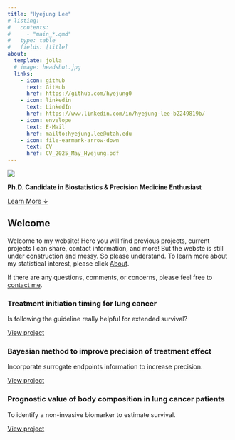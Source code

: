 ---
title: "Hyejung Lee"
# listing:
#   contents:
#     - "main_*.qmd"
#   type: table
#   fields: [title]
about:
  template: jolla
  # image: headshot.jpg
  links:
    - icon: github
      text: GitHub
      href: https://github.com/hyejung0
    - icon: linkedin
      text: LinkedIn
      href: https://www.linkedin.com/in/hyejung-lee-b2249819b/
    - icon: envelope
      text: E-Mail
      href: mailto:hyejung.lee@utah.edu
    - icon: file-earmark-arrow-down
      text: CV
      href: CV_2025_May_Hyejung.pdf
---


::: {.hero}
![](headshot.jpg){.headshot}


**Ph.D. Candidate in Biostatistics & Precision Medicine Enthusiast**

[Learn More ↓](#welcome){.button}
:::



::: {.container}
## Welcome {#welcome}

Welcome to my website! Here you will find previous projects, current projects I can share, contact information, and more! But the webste is still under construction and messy. So please understand. To learn more about my statistical interest, please click [About](main_about.html){.button}.

If there are any questions, comments, or concerns, please feel free to [contact me](mailto:hyejung.lee@utah.edu).
:::





::: {.projects}

::: {.card}
### Treatment initiation timing for lung cancer
Is following the guideline really helpful for extended survival?

[View project](projects/wait_for_test/wait_for_test.html){.btn .btn-outline-primary .mt-2}
:::

::: {.card}
### Bayesian method to improve precision of treatment effect
Incorporate surrogate endpoints information to increase precision.

[View project](projects/MBE/MBE.html){.btn .btn-outline-primary .mt-2}
:::

::: {.card}
### Prognostic value of body composition in lung cancer patients
To identify a non-invasive biomarker to estimate survival.

[View project](projects/body_composition_serial/body_composition_serial.html){.btn .btn-outline-primary .mt-2}

:::

:::



